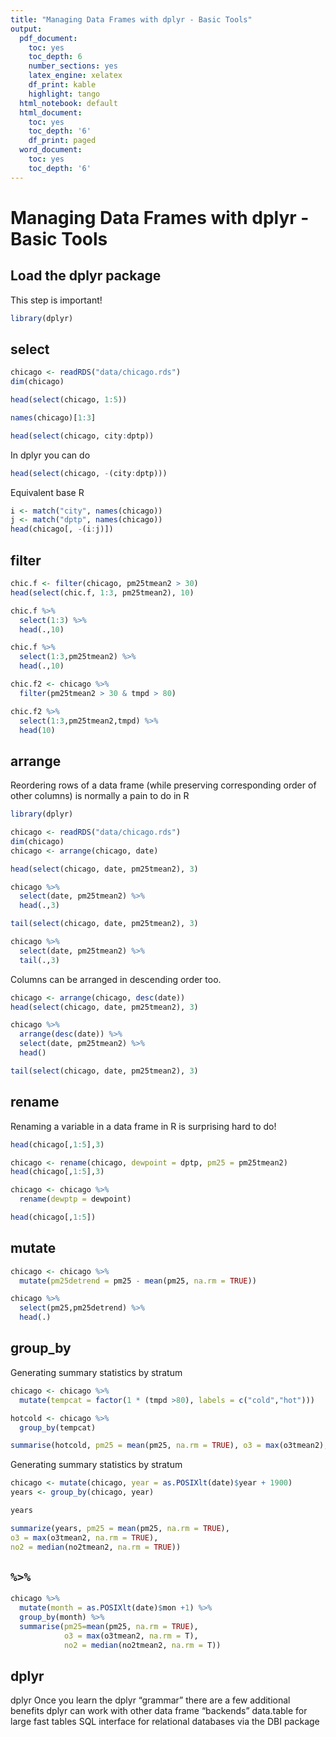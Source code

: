 ```yaml
---
title: "Managing Data Frames with dplyr - Basic Tools"
output:
  pdf_document:
    toc: yes
    toc_depth: 6
    number_sections: yes
    latex_engine: xelatex
    df_print: kable
    highlight: tango
  html_notebook: default
  html_document:
    toc: yes
    toc_depth: '6'
    df_print: paged
  word_document:
    toc: yes
    toc_depth: '6'
---
```


# Managing Data Frames with dplyr - Basic Tools

## Load the dplyr package

This step is important!

```r
library(dplyr)
```

## select

```r
chicago <- readRDS("data/chicago.rds")
dim(chicago)
```
```r
head(select(chicago, 1:5))
```


```r
names(chicago)[1:3]
```

```r
head(select(chicago, city:dptp))
```


In dplyr you can do

```r
head(select(chicago, -(city:dptp)))
```

Equivalent base R

```r
i <- match("city", names(chicago))
j <- match("dptp", names(chicago))
head(chicago[, -(i:j)])
```


## filter

```r
chic.f <- filter(chicago, pm25tmean2 > 30)
head(select(chic.f, 1:3, pm25tmean2), 10)
```

```r
chic.f %>%
  select(1:3) %>%
  head(.,10)
```

```r

chic.f %>%
  select(1:3,pm25tmean2) %>%
  head(.,10)

```


```r
chic.f2 <- chicago %>% 
  filter(pm25tmean2 > 30 & tmpd > 80)
```

```r
chic.f2 %>%
  select(1:3,pm25tmean2,tmpd) %>% 
  head(10)
```

## arrange 

Reordering rows of a data frame (while preserving corresponding order of other columns) is normally a pain to do in R

```r
library(dplyr)
```


```r
chicago <- readRDS("data/chicago.rds")
dim(chicago)
chicago <- arrange(chicago, date)
```

```r
head(select(chicago, date, pm25tmean2), 3)
```

```r
chicago %>%
  select(date, pm25tmean2) %>% 
  head(.,3)
```

```r
tail(select(chicago, date, pm25tmean2), 3)
```

```r
chicago %>%
  select(date, pm25tmean2) %>% 
  tail(.,3)
```

Columns can be arranged in descending order too. 

```r
chicago <- arrange(chicago, desc(date)) 
head(select(chicago, date, pm25tmean2), 3)
```

```r
chicago %>%
  arrange(desc(date)) %>%
  select(date, pm25tmean2) %>% 
  head()
```

```r
tail(select(chicago, date, pm25tmean2), 3)
```


## rename

Renaming a variable in a data frame in R is surprising hard to do!

```r
head(chicago[,1:5],3)
```

```r
chicago <- rename(chicago, dewpoint = dptp, pm25 = pm25tmean2)
head(chicago[,1:5],3)
```
```r
chicago <- chicago %>%
  rename(dewptp = dewpoint)
```

```r
head(chicago[,1:5])
```

## mutate

```r
chicago <- chicago %>%
  mutate(pm25detrend = pm25 - mean(pm25, na.rm = TRUE))
```

```r
chicago %>% 
  select(pm25,pm25detrend) %>%
  head(.)
```


## group_by

Generating summary statistics by stratum 

```r
chicago <- chicago %>%
  mutate(tempcat = factor(1 * (tmpd >80), labels = c("cold","hot")))
```


```r
hotcold <- chicago %>% 
  group_by(tempcat)
```

```r
summarise(hotcold, pm25 = mean(pm25, na.rm = TRUE), o3 = max(o3tmean2), no2 = median(no2tmean2))
```

Generating summary statistics by stratum

```r
chicago <- mutate(chicago, year = as.POSIXlt(date)$year + 1900)
years <- group_by(chicago, year)
```

```r
years
```

```r
summarize(years, pm25 = mean(pm25, na.rm = TRUE),
o3 = max(o3tmean2, na.rm = TRUE),
no2 = median(no2tmean2, na.rm = TRUE))
```

## `%>%`

```r
chicago %>% 
  mutate(month = as.POSIXlt(date)$mon +1) %>%
  group_by(month) %>%
  summarise(pm25=mean(pm25, na.rm = TRUE),
            o3 = max(o3tmean2, na.rm = T),
            no2 = median(no2tmean2, na.rm = T))
```

## dplyr 


dplyr
Once you learn the dplyr “grammar” there are a few additional benefits
dplyr can work with other data frame “backends” data.table for large fast tables
SQL interface for relational databases via the DBI package

